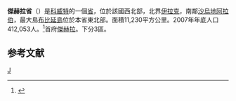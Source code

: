 {{Infobox GCC Governorate|
name = Al Jahra|
arabic = الجهراء|
capital = {{link-en|傑赫拉|Jahra}}|
country = Kuwait|
water =0|
latitude =29.337|
longitude =47.658|
area = 11,230|
population = 412,053|
population_as_of = 31/12/2007|
population_density = N/A|
isocode = KW-JA|
districts = N/A|
footnotes = |
mapimage = Al Jahra in Kuwait.svg|
}}
'''傑赫拉省'''（{{lang-ar|الجهراء|}}）是[[科威特|科威特]]的一個[[科威特行政區劃|省]]，位於該國西北部，北界[[伊拉克|伊拉克]]，南鄰[[沙烏地阿拉伯|沙烏地阿拉伯]]，最大島[[布比延島|布比延島]]位於本省東北部。面積11,230平方公里。2007年年底人口412,053人。<ref>{{Cite web |url=http://www.paci.gov.kw/Sttc/tblanalis02.aspx?Page=tblpopbygovnatsex |title={{lang|ar|نظام الإحصائيات|}} |accessdate=2008-06-10 |archive-date=2008-05-05 |archive-url=https://web.archive.org/web/20080505220320/http://www.paci.gov.kw/Sttc/tblanalis02.aspx?Page=tblpopbygovnatsex |dead-url=no }}</ref>首府[[傑赫拉|傑赫拉]]。下分3區。

==参考文献==
{{Reflist}}

{{科威特行政區劃}}

[[Category:科威特行政區劃|J]]